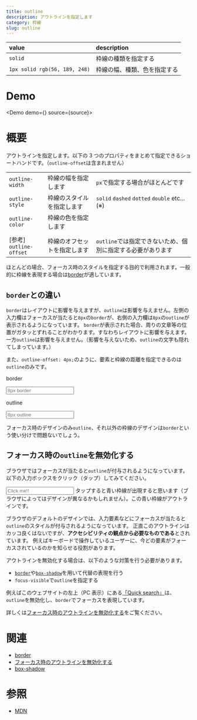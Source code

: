 ```yaml
---
title: outline
description: アウトラインを指定します
category: 枠線
slug: outline
---
```



| value                         | description                  |
| :---------------------------- | :--------------------------- |
| `solid`                       | 枠線の種類を指定する         |
| `1px solid rgb(56, 189, 248)` | 枠線の幅、種類、色を指定する |

# Demo

<Demo demo={<Preview />} source={source}>
  <Snippet />
</Demo>

# 概要

アウトラインを指定します。以下の 3 つのプロパティをまとめて指定できるショートハンドです。（`outline-offset`は含まれません）

|                                           |                              |                                                             |
| :---------------------------------------- | :--------------------------- | :---------------------------------------------------------- |
| `outline-width`                           | 枠線の幅を指定します         | `px`で指定する場合がほとんどです                            |
| `outline-style`                           | 枠線のスタイルを指定します   | `solid` `dashed` `dotted` `double` etc...(※)                |
| `outline-color`                           | 枠線の色を指定します         |                                                             |
|                                           |                              |                                                             |
| \[参考\] <br/><div>`outline-offset`</div> | 枠線のオフセットを指定します | `outline`では指定できないため、個別に指定する必要があります |

ほとんどの場合、フォーカス時のスタイルを指定する目的で利用されます。一般的に枠線を表現する場合は[border](/border)が適しています。

## `border`との違い

`border`はレイアウトに影響を与えますが、`outline`は影響を与えません。左側の入力欄はフォーカスが当たると`8px`の`border`が、右側の入力欄は`8px`の`outline`が表示されるようになっています。
`border`が表示された場合、周りの文章等の位置がガタッとずれることがわかります。すなわちレイアウトに影響を与えます。一方`outline`は影響を与えません。（影響を与えないため、`outline`の文字も隠れてしまっています。）

また、`outline-offset: 4px;`のように、要素と枠線の距離を指定できるのは`outline`のみです。

<div className="flex space-x-4 !mt-8 !mb-10">
  <div>
    <p className="leading-none text-sm">border</p>
    <input
      type="text"
      className="p-2 border border-gray-400 rounded placeholder:text-gray-300 bg-slate-600 focus:border-8 focus:border-blue-400 focus:outline-none"
      placeholder="8px border"
    />
  </div>
  <div>
    <p className="leading-none text-sm">outline</p>
    <input
      type="text"
      className="p-2 border border-gray-400 rounded placeholder:text-gray-300 bg-slate-600 outline-8 focus:outline outline-blue-400"
      placeholder="8px outline"
    />
  </div>
</div>

フォーカス時のデザインのみ`outline`、それ以外の枠線のデザインは`border`という使い分けで問題ないでしょう。

## フォーカス時の`outline`を無効化する

ブラウザではフォーカスが当たると`outline`が付与されるようになっています。
以下の入力ボックスをクリック（タップ）してみてください。

<input
  type="text"
  className="p-2 border border-gray-400 rounded placeholder:text-gray-300 bg-slate-600 bordde !mt-8 !mb-10"
  placeholder="Click me!!"
/>
タップすると青い枠線が出現すると思います（ブラウザによってはデザインが異なるかもしれません）。この青い枠線がアウトラインです。

ブラウザのデフォルトのデザインでは、入力要素などにフォーカスが当たると`outline`のスタイルが付与されるようになっています。
正直このアウトラインはカッコ良くはないですが、**アクセシビリティの観点から必要なものである**とされています。
例えばキーボードで操作しているユーザーに、今どの要素がフォーカスされているのかを知らせる役割があります。

アウトラインを無効化する場合は、以下のような対策を行う必要があります。

- [`border`](/border)や[`box-shadow`](/box-shadow#アウトラインの代替表現を行う)を用いて代替の表現を行う
- `focus-visible`で`outline`を指定する

例えばこのウェブサイトの左上（PC 表示）にある[「Quick search」](#search)は、`outline`を無効化し、`border`でフォーカスを表現しています。

詳しくは[フォーカス時のアウトラインを無効化する](/article/disable-focus-outline)をご覧ください。

# 関連

- [border](/border)
- [フォーカス時のアウトラインを無効化する](/article/disable-focus-outline)
- [box-shadow](/box-shadow)

# 参照

- [MDN](https://developer.mozilla.org/ja/docs/Web/CSS/outline)
